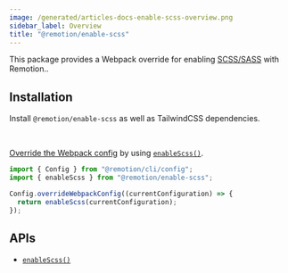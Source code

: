 ```yaml
---
image: /generated/articles-docs-enable-scss-overview.png
sidebar_label: Overview
title: "@remotion/enable-scss"
---
```



This package provides a Webpack override for enabling [SCSS/SASS](https://sass-lang.com/) with Remotion..

## Installation

Install `@remotion/enable-scss` as well as TailwindCSS dependencies.

<Installation pkg="@remotion/enable-scss sass" />

<br />

[Override the Webpack config](/docs/webpack) by using [`enableScss()`](/docs/enable-scss/enable-scss).

```ts twoslash title="remotion.config.ts"
import { Config } from "@remotion/cli/config";
import { enableScss } from "@remotion/enable-scss";

Config.overrideWebpackConfig((currentConfiguration) => {
  return enableScss(currentConfiguration);
});
```

## APIs

- [`enableScss()`](/docs/enable-scss/enable-scss)

